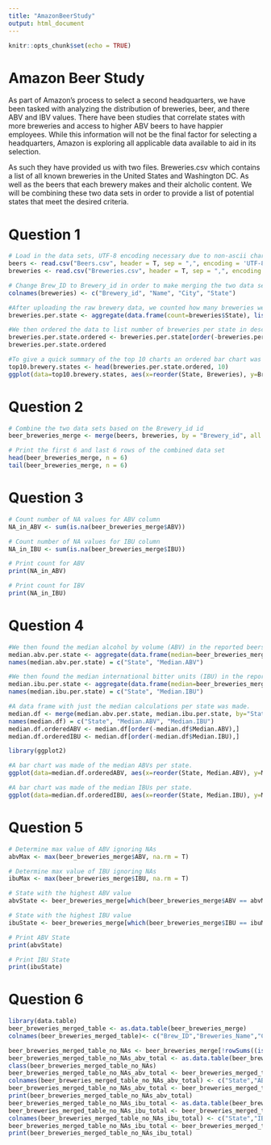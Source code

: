 ---
title: "AmazonBeerStudy"
output: html_document
---

```{r setup, include=FALSE}
knitr::opts_chunk$set(echo = TRUE)
```

# Amazon Beer Study
As part of Amazon's process to select a second headquarters, we have been tasked with analyzing the distribution of breweries, beer, and there ABV and IBV values. There have been studies that correlate states with more breweries and access to higher ABV beers to have happier employees. While this information will not be the final factor for selecting a headquarters, Amazon is exploring all applicable data available to aid in its selection.

As such they have provided us with two files. Breweries.csv which contains a list of all known breweries in the United States and Washington DC. As well as the beers that each brewery makes and their alcholic content. We will be combining these two data sets in order to provide a list of potential states that meet the desired criteria.

# Question 1
``` {r}
# Load in the data sets, UTF-8 encoding necessary due to non-ascii characters being in the data
beers <- read.csv("Beers.csv", header = T, sep = ",", encoding = 'UTF-8')
breweries <- read.csv("Breweries.csv", header = T, sep = ",", encoding = 'UTF-8')

# Change Brew_ID to Brewery_id in order to make merging the two data sets easier
colnames(breweries) <- c("Brewery_id", "Name", "City", "State")

#After uploading the raw brewery data, we counted how many breweries were in each state.
breweries.per.state <- aggregate(data.frame(count=breweries$State), list(value=breweries$State), length)

#We then ordered the data to list number of breweries per state in descending order.
breweries.per.state.ordered <- breweries.per.state[order(-breweries.per.state$count),]
breweries.per.state.ordered

#To give a quick summary of the top 10 charts an ordered bar chart was made
top10.brewery.states <- head(breweries.per.state.ordered, 10)
ggplot(data=top10.brewery.states, aes(x=reorder(State, Breweries), y=Breweries, color=Breweries)) + geom_bar(stat="identity", fill="orange") + theme_minimal() + coord_flip() + labs(title="Top 10 Breweries per State")
```

# Question 2
``` {r}
# Combine the two data sets based on the Brewery_id id
beer_breweries_merge <- merge(beers, breweries, by = "Brewery_id", all = T)

# Print the first 6 and last 6 rows of the combined data set
head(beer_breweries_merge, n = 6)
tail(beer_breweries_merge, n = 6)
```

# Question 3
``` {r}
# Count number of NA values for ABV column
NA_in_ABV <- sum(is.na(beer_breweries_merge$ABV))

# Count number of NA values for IBU column
NA_in_IBU <- sum(is.na(beer_breweries_merge$IBU))

# Print count for ABV
print(NA_in_ABV)

# Print count for IBV
print(NA_in_IBU)
```

# Question 4
``` {r}
#We then found the median alcohol by volume (ABV) in the reported beers by each state.
median.abv.per.state <- aggregate(data.frame(median=beer_breweries_merge$ABV), list(value=beer_breweries_merge$State), median, na.rm=TRUE)
names(median.abv.per.state) = c("State", "Median.ABV")

#We then found the median international bitter units (IBU) in the reported beers by each state.
median.ibu.per.state <- aggregate(data.frame(median=beer_breweries_merge$IBU), list(value=beer_breweries_merge$State), median, na.rm=TRUE)
names(median.ibu.per.state) = c("State", "Median.IBU")

#A data frame with just the median calculations per state was made.
median.df <- merge(median.abv.per.state, median.ibu.per.state, by="State")
names(median.df) = c("State", "Median.ABV", "Median.IBU")
median.df.orderedABV <- median.df[order(-median.df$Median.ABV),]
median.df.orderedIBU <- median.df[order(-median.df$Median.IBU),]

library(ggplot2)

#A bar chart was made of the median ABVs per state.
ggplot(data=median.df.orderedABV, aes(x=reorder(State, Median.ABV), y=Median.ABV)) + geom_bar(stat="identity", fill="orange") + theme_minimal() + coord_flip() + labs(title="Median ABVs per State")

#A bar chart was made of the median IBUs per state.
ggplot(data=median.df.orderedIBU, aes(x=reorder(State, Median.IBU), y=Median.IBU)) + geom_bar(stat="identity", fill="orange") + theme_minimal() + coord_flip() + labs(title="Median IBUs per State")
```

# Question 5
``` {r}
# Determine max value of ABV ignoring NAs
abvMax <- max(beer_breweries_merge$ABV, na.rm = T)

# Determine max value of IBU ignoring NAs
ibuMax <- max(beer_breweries_merge$IBU, na.rm = T)

# State with the highest ABV value
abvState <- beer_breweries_merge[which(beer_breweries_merge$ABV == abvMax), ][10]

# State with the highest IBU value
ibuState <- beer_breweries_merge[which(beer_breweries_merge$IBU == ibuMax), ][10]

# Print ABV State
print(abvState)

# Print IBU State
print(ibuState)
```

# Question 6
``` {r}
library(data.table)
beer_breweries_merged_table <- as.data.table(beer_breweries_merge)
colnames(beer_breweries_merged_table)<- c("Brew_ID","Breweries_Name","City","State","Beer_Brand","Beer_ID","ABV","IBU","Style","Ounces")

beer_breweries_merged_table_no_NAs <- beer_breweries_merge[!rowSums((is.na(beer_breweries_merge))),]
beer_breweries_merged_table_no_NAs_abv_total <- as.data.table(beer_breweries_merged_table_no_NAs)
class(beer_breweries_merged_table_no_NAs)
beer_breweries_merged_table_no_NAs_abv_total <- beer_breweries_merged_table_no_NAs_abv_total[,sum(ABV), by ="State"]
colnames(beer_breweries_merged_table_no_NAs_abv_total) <- c("State","ABV")
beer_breweries_merged_table_no_NAs_abv_total <- beer_breweries_merged_table_no_NAs_abv_total[order(beer_breweries_merged_table_no_NAs_abv_total$ABV, decreasing = TRUE)]
print(beer_breweries_merged_table_no_NAs_abv_total)
beer_breweries_merged_table_no_NAs_ibu_total <- as.data.table(beer_breweries_merged_table_no_NAs)
beer_breweries_merged_table_no_NAs_ibu_total <- beer_breweries_merged_table_no_NAs_ibu_total[,sum(IBU), by ="State"]
colnames(beer_breweries_merged_table_no_NAs_ibu_total) <- c("State","IBU")
beer_breweries_merged_table_no_NAs_ibu_total <- beer_breweries_merged_table_no_NAs_ibu_total[order(beer_breweries_merged_table_no_NAs_ibu_total$IBU, decreasing = TRUE)]
print(beer_breweries_merged_table_no_NAs_ibu_total)
```